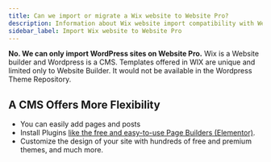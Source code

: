 ```yaml
---
title: Can we import or migrate a Wix website to Website Pro?
description: Information about Wix website import compatibility with Website Pro
sidebar_label: Import Wix website to Website Pro
---
```


**No. We can only import WordPress sites on Website Pro.** Wix is a Website builder and Wordpress is a CMS. Templates offered in WIX are unique and limited only to Website Builder. It would not be available in the Wordpress Theme Repository. 

## A CMS Offers More Flexibility

- You can easily add pages and posts
- Install Plugins [like the free and easy-to-use Page Builders (Elementor)](https://blog.hubspot.com/website/wordpress-plugins).
- Customize the design of your site with hundreds of free and premium themes, and much more.